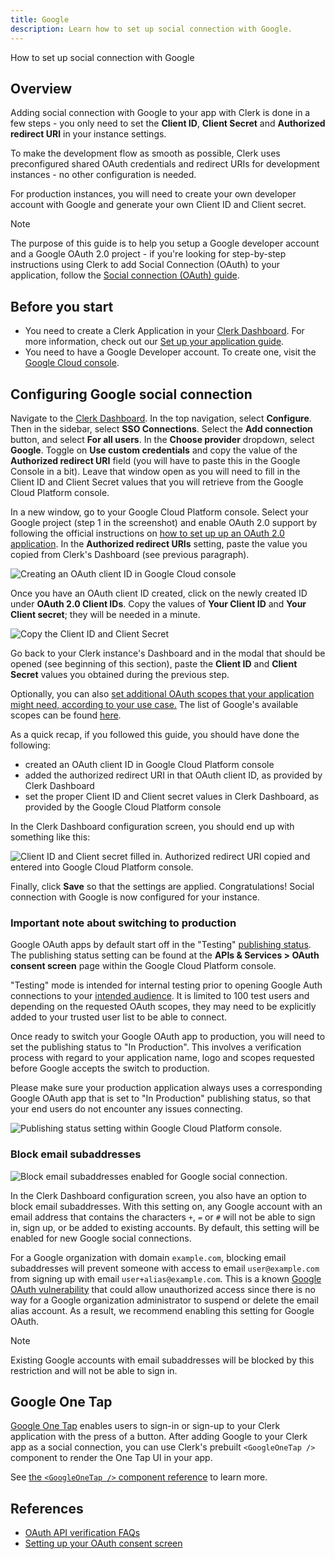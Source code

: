 ```yaml
---
title: Google
description: Learn how to set up social connection with Google.
---
```


How to set up social connection with Google

## Overview

Adding social connection with Google to your app with Clerk is done in a few steps - you only need to set the **Client ID**, **Client Secret** and **Authorized redirect URI** in your instance settings.

To make the development flow as smooth as possible, Clerk uses  preconfigured shared OAuth credentials and redirect URIs for development instances - no other configuration is needed.

For production instances, you will need to create your own developer account with Google and generate your own Client ID and Client secret.

> [!NOTE]
> The purpose of this guide is to help you setup a Google developer account and a Google OAuth 2.0 project - if you're looking for step-by-step  instructions using Clerk to add Social Connection (OAuth) to your  application, follow the [Social connection (OAuth) guide](/docs/authentication/social-connections/oauth).

## Before you start

- You need to create a Clerk Application in your [Clerk Dashboard](https://dashboard.clerk.com/). For more information, check out our [Set up your application guide](/docs/quickstarts/setup-clerk).
- You need to have a Google Developer account. To create one, visit the [Google Cloud console](https://console.developers.google.com/).

## Configuring Google social connection

Navigate to the [Clerk Dashboard](https://dashboard.clerk.com/last-active?path=user-authentication/sso-connections). In the top navigation, select **Configure**. Then in the sidebar, select **SSO Connections**. Select the **Add connection** button, and select **For all users**. In the **Choose provider** dropdown, select **Google**. Toggle on **Use custom credentials** and copy the value of the **Authorized redirect URI** field (you will have to paste this in the Google Console in a bit). Leave that window open as you will need to fill in the Client ID and Client Secret values that you will retrieve from the Google Cloud Platform console.

In a new window, go to your Google Cloud Platform console. Select your Google project (step 1 in the screenshot) and enable OAuth 2.0 support by following the official instructions on [how to set up up an OAuth 2.0 application](https://support.google.com/cloud/answer/6158849?hl=en). In the **Authorized redirect URIs** setting, paste the value you copied from Clerk's Dashboard (see previous paragraph).

![Creating an OAuth client ID in Google Cloud console](/docs/images/authentication-providers/google/700f6f127f579f46032602391223bb42bd807b06-1696x992.png)

Once you have an OAuth client ID created, click on the newly created ID under **OAuth 2.0 Client IDs**. Copy the values of **Your Client ID** and **Your Client secret**; they will be needed in a minute.

![Copy the Client ID and Client Secret](/docs/images/authentication-providers/google/097b6afe678dc7c07efe5e6fc5ca78b46a002ee5-1696x992.png)

Go back to your Clerk instance's Dashboard and in the modal that should be opened (see beginning of this section), paste the **Client ID** and **Client Secret** values you obtained during the previous step.

Optionally, you can also [set additional OAuth scopes that your application might need, according to your use case.](/docs/authentication/social-connections/oauth) The list of Google's available scopes can be found [here](https://developers.google.com/identity/protocols/oauth2/scopes).

As a quick recap, if you followed this guide, you should have done the following:

- created an OAuth client ID in Google Cloud Platform console
- added the authorized redirect URI in that OAuth client ID, as provided by Clerk Dashboard
- set the proper Client ID and Client secret values in Clerk Dashboard, as provided by the Google Cloud Platform console

In the Clerk Dashboard configuration screen, you should end up with something like this:

![Client ID and Client secret filled in. Authorized redirect URI copied and entered into Google Cloud Platform console.](/docs/images/authentication-providers/google/8bf67be45ecccaf962a881fb09a61ed810e818cf-563x869.png)

Finally, click **Save** so that the settings are applied. Congratulations! Social connection with Google is now configured for your instance.

### Important note about switching to production

Google OAuth apps by default start off in the "Testing" [publishing status](https://support.google.com/cloud/answer/10311615#publishing-status).
The publishing status setting can be found at the **APIs & Services > OAuth consent screen** page within the Google Cloud Platform console.

"Testing" mode is intended for internal testing prior to opening Google Auth connections to your [intended audience](https://support.google.com/cloud/answer/10311615#user-type).
It is limited to 100 test users and depending on the requested OAuth scopes, they may need to be explicitly added to your trusted user list to be able to connect.

Once ready to switch your Google OAuth app to production, you will need to set the publishing status to "In Production".
This involves a verification process with regard to your application name, logo and scopes requested before Google accepts the switch to production.

Please make sure your production application always uses a corresponding Google OAuth app that is set to "In Production" publishing status, so that your end users do not encounter any issues connecting.

![Publishing status setting within Google Cloud Platform console.](/docs/images/authentication-providers/google/oauth_google_consent_screen.png)

### Block email subaddresses

![Block email subaddresses enabled for Google social connection.](/docs/images/authentication-providers/google/google-block-email-subaddresses.webp)

In the Clerk Dashboard configuration screen, you also have an option to block email subaddresses. With this setting on, any Google account with an email address that contains the characters `+`, `=` or `#` will not be able to sign in, sign up, or be added to existing accounts. By default, this setting will be enabled for new Google social connections.

For a Google organization with domain `example.com`, blocking email subaddresses will prevent someone with access to email `user@example.com` from signing up with email `user+alias@example.com`. This is a known [Google OAuth vulnerability](https://trufflesecurity.com/blog/google-oauth-is-broken-sort-of/) that could allow unauthorized access since there is no way for a Google organization administrator to suspend or delete the email alias account. As a result, we recommend enabling this setting for Google OAuth.

> [!NOTE]
> Existing Google accounts with email subaddresses will be blocked by this restriction and will not be able to sign in.

## Google One Tap

[Google One Tap](https://developers.google.com/identity/gsi/web/guides/features) enables users to sign-in or sign-up to your Clerk application with the press of a button. After adding Google to your Clerk app as a social connection, you can use Clerk's prebuilt `<GoogleOneTap />` component to render the One Tap UI in your app.

See [the `<GoogleOneTap />` component reference](/docs/components/authentication/google-one-tap) to learn more.

## References

- [OAuth API verification FAQs](https://support.google.com/cloud/answer/9110914#)
- [Setting up your OAuth consent screen](https://support.google.com/cloud/answer/10311615)
